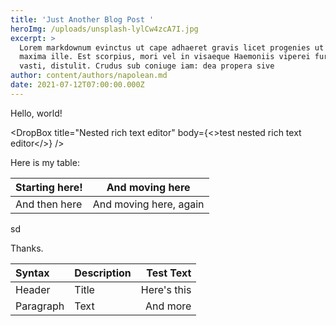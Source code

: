 ```yaml
---
title: 'Just Another Blog Post '
heroImg: /uploads/unsplash-lylCw4zcA7I.jpg
excerpt: >
  Lorem markdownum evinctus ut cape adhaeret gravis licet progenies ut haesit
  maxima ille. Est scorpius, mori vel in visaeque Haemoniis viperei furoris e ad
  vasti, distulit. Crudus sub coniuge iam: dea propera sive
author: content/authors/napolean.md
date: 2021-07-12T07:00:00.000Z
---
```


Hello, world!

<DropBox
  title="Nested rich text editor"
  body={<>test nested rich text editor</>}
/>

Here is my table:

| Starting here! | And moving here        |
| -------------- | ---------------------- |
| And then here  | And moving here, again |

sd

Thanks.

| Syntax    | Description |   Test Text |
| :-------- | :---------- | ----------: |
| Header    | Title       | Here's this |
| Paragraph | Text        |    And more |
